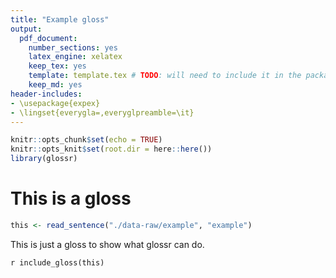 ```yaml
---
title: "Example gloss"
output:
  pdf_document:
    number_sections: yes
    latex_engine: xelatex
    keep_tex: yes
    template: template.tex # TODO: will need to include it in the package?
    keep_md: yes
header-includes:
- \usepackage{expex}
- \lingset{everygla=,everyglpreamble=\it}
---
```


```r
knitr::opts_chunk$set(echo = TRUE)
knitr::opts_knit$set(root.dir = here::here())
library(glossr)
```

# This is a gloss

```r
this <- read_sentence("./data-raw/example", "example")
```

This is just a gloss to show what glossr can do.

`r include_gloss(this)`
